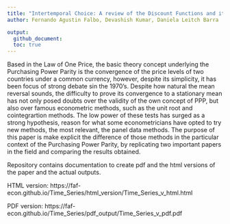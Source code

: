 ```yaml
---
title: "Intertemporal Choice: A review of the Discount Functions and its implications"
author: Fernando Agustin Falbo, Devashish Kumar, Daniela Leitch Barra

output:
  github_document:
  toc: true
---
```

  
Based in the Law of One Price, the basic theory concept underlying the Purchasing Power Parity is the convergence of the price levels of two countries under a common currency, however, despite its simplicity, it has been focus of strong debate sin the 1970’s. Despite how natural the mean reversal sounds, the difficulty to prove its convergence to a stationary mean has not only posed doubts over the validity of the own concept of PPP, but also over famous econometric methods, such as the unit root and cointegrartion methods. The low power of these tests has surged as a strong hypothesis, reason for what some econometricians have opted to try new methods, the most relevant, the panel data methods. The purpose of this paper is make explicit the difference of those methods in the particular context of the Purchasing Power Parity, by replicating two important papers in the field and comparing the results obtained.

Repository contains documentation to create pdf and the html versions of the paper and the actual outputs.  

HTML version: https://faf-econ.github.io/Time_Series/html_version/Time_Series_v_html.html

PDF version: https://faf-econ.github.io/Time_Series/pdf_output/Time_Series_v_pdf.pdf

